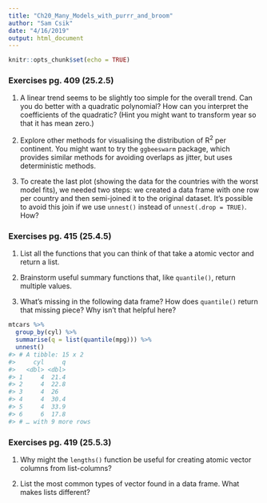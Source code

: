 ```yaml
---
title: "Ch20_Many_Models_with_purrr_and_broom"
author: "Sam Csik"
date: "4/16/2019"
output: html_document
---
```


```r
knitr::opts_chunk$set(echo = TRUE)
```

### Exercises pg. 409 (25.2.5)

1. A linear trend seems to be slightly too simple for the overall trend. Can you do better with a quadratic polynomial? How can you interpret the coefficients of the quadratic? (Hint you might want to transform year so that it has mean zero.)

2. Explore other methods for visualising the distribution of R^2^ per continent. You might want to try the `ggbeeswarm` package, which provides similar methods for avoiding overlaps as jitter, but uses deterministic methods.

3. To create the last plot (showing the data for the countries with the worst model fits), we needed two steps: we created a data frame with one row per country and then semi-joined it to the original dataset. It’s possible to avoid this join if we use `unnest()` instead of `unnest(.drop = TRUE)`. How?

### Exercises pg. 415 (25.4.5)

1. List all the functions that you can think of that take a atomic vector and return a list.

2. Brainstorm useful summary functions that, like `quantile()`, return multiple values.

3. What’s missing in the following data frame? How does `quantile()` return that missing piece? Why isn’t that helpful here?
```r
mtcars %>% 
  group_by(cyl) %>% 
  summarise(q = list(quantile(mpg))) %>% 
  unnest()
#> # A tibble: 15 x 2
#>     cyl     q
#>   <dbl> <dbl>
#> 1     4  21.4
#> 2     4  22.8
#> 3     4  26  
#> 4     4  30.4
#> 5     4  33.9
#> 6     6  17.8
#> # … with 9 more rows
```

### Exercises pg. 419 (25.5.3)

1. Why might the `lengths()` function be useful for creating atomic vector columns from list-columns?

2. List the most common types of vector found in a data frame. What makes lists different?

